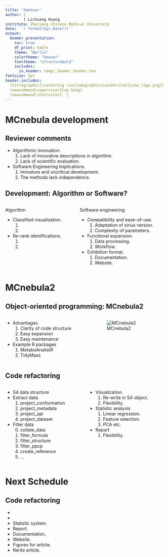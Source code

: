 ```yaml
---
title: 'Seminar'
author: |
        | Lichuang Huang
institute: Zhejiang Chinese Medical University
date: '`r format(Sys.Date())`'
output:
  beamer_presentation:
    toc: true
    df_print: kable
    theme: "Berlin"
    colortheme: "beaver"
    fonttheme: "structurebold"
    includes:
      in_header: templ_beamer_header.tex
fontsize: 5pt
header-includes:
  \titlegraphic{\centering \includegraphics[width=7cm]{zcmu_logo.png}}
  \newcommand\supervisor{Cao Gang}
  \newcommand\instructor{  }
---
```


# MCnebula development

## Reviewer comments

+ Algorithmic innovation.
    1. Lack of innovative descriptions in algorithm.
    2. Lack of scientific evaluation.
+ Software Engineering Implications.
    1. Immature and uncritical development.
    2. The methods lack independence.

## Development: Algorithm or Software?

::: columns 
:::: column 

Algorithm

+ Classified visualization.
    1. \textcolor{red}{Novel but algorithmically underpowered.}
    2. \textcolor{red}{Faild to evaluate scientifically.}
+ Re-rank identifications.
    1. \textcolor{red}{Technical and theoretical deficiencies.}
    2. \textcolor{red}{Periodic Uncertainty.}

::::
:::: column 

Software engineering

+ Compatibility and ease-of-use.
    1. Adaptation of sirius version.
    2. Complexity of parameters.
+ Functional expansion.
    1. Data processing.
    2. Workflow.
+ Exhibition format.
    1. Documentation.
    2. Website.

::::
:::

# MCnebula2

## Object-oriented programming: MCnebula2

::: columns 
:::: column 

+ Advantages
    1. Clarity of code structure
    2. Easy expansion
    3. Easy maintenance
+ Example R packages
    1. MetaboAnalistR
    2. TidyMass

::::

:::: column 
![MCnebula2](png/MCnebula2_site.png)
::::
:::

## Code refactoring

::: columns 
:::: column 
+ S4 data structure \textcolor{green}{\checkmark}
+ Extract data \textcolor{green}{\checkmark}
    1. project_conformation \textcolor{green}{\checkmark}
    2. project_metadata \textcolor{green}{\checkmark}
    3. project_api \textcolor{green}{\checkmark}
    4. project_dataset \textcolor{green}{\checkmark}
+ Filter data
    0. collate_data \textcolor{green}{\checkmark}
    1. filter_formula \textcolor{green}{\checkmark}
    2. filter_structure \textcolor{green}{\checkmark}
    3. filter_ppcp \textcolor{green}{\checkmark}
    4. create_reference
    5. ...
::::

:::: column 

+ Visualization
    1. Re-write in S4 object.
    2. Flexibility.
+ Statistic analysis
    1. Linear regression.
    2. Feature selection.
    3. PCA etc.
+ Report
    1. Flexibility.

::::
:::

# Next Schedule

## Code refactoring

+ \textcolor{red}{Data filtering and arranging system.}
+ \textcolor{red}{Visualization system.}
+ Statistic system.
+ Report.
+ Documentation.
+ Website.
+ Figures for article.
+ Rerite article.


